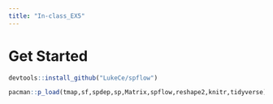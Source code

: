 ```yaml
---
title: "In-class_EX5"
---
```


# Get Started

```r
devtools::install_github("LukeCe/spflow")
```

```r
pacman::p_load(tmap,sf,spdep,sp,Matrix,spflow,reshape2,knitr,tidyverse)
```

# 
